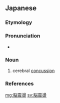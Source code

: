 ==Japanese==
{{ja-kanjitab|のう|しん|とう|yomi=o}}

===Etymology===
{{rfe|lang=ja}}

===Pronunciation===
* {{ja-pron|のうしんとう|acc=3|acc_ref=NHK}}

===Noun===
{{ja-noun|kyu=腦震盪|のうしんとう|hhira=なうしんたう}}

# cerebral [[concussion]]

===References===
<references/>

[[mg:脳震盪]]
[[sv:脳震盪]]